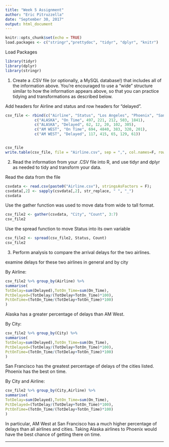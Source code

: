 ---
title: "Week 5 Assignment"
author: "Eric Pitruzzella"
date: "September 30, 2017"
output: html_document
---

```{r setup, include=FALSE}
knitr::opts_chunk$set(echo = TRUE)
load.packages <- c("stringr","prettydoc", "tidyr", "dplyr", "knitr")
```

Load Packages
```{r}

library(tidyr)
library(dplyr)
library(stringr)
```

(1) Create a .CSV file (or optionally, a MySQL database!) that includes all of the information above. You’re encouraged to use a “wide” structure similar to how the information appears above, so that you can practice tidying and transformations as described below.

Add headers for Airline and status and row headers for "delayed".

```{r}
csv_file <- rbind(c("Airline", "Status", "Los Angeles", "Phoenix", "San Diego", "San Francisco", "Seattle"),
             c("ALASKA", "On Time", 497, 221, 212, 503, 1841),
             c("ALASKA", "Delayed", 62, 12, 20, 102, 305),
             c("AM WEST", "On Time", 694, 4840, 383, 320, 201),
             c("AM WEST", "Delayed", 117, 415, 65, 129, 61))


csv_file
write.table(csv_file, file = "Airline.csv", sep = ",", col.names=F, row.names=F)
```

(2) Read the information from your .CSV file into R, and use tidyr and dplyr as needed to tidy and transform your data. 

Read the data from the file

```{r}
csvdata <- read.csv(paste0("Airline.csv"), stringsAsFactors = F);
csvdata[,2] <- sapply(csvdata[,2], str_replace, " ", "_")
csvdata
```


Use the gather function was used to move data from wide to tall format.

```{r}
csv_file2 <- gather(csvdata, "City", "Count", 3:7)
csv_file2
```

Use the spread function to move Status into its own variable

```{r}
csv_file2 <- spread(csv_file2, Status, Count)
csv_file2
```

(3) Perform analysis to compare the arrival delays for the two airlines.

examine delays for these two airlines in general and by city

By Airline:
```{r}
csv_file2 %>% group_by(Airline) %>%
summarise(
TotDelay=sum(Delayed),TotOn_Time=sum(On_Time), 
PctDelayed=(TotDelay/(TotDelay+TotOn_Time)*100),
PctOnTime=(TotOn_Time/(TotDelay+TotOn_Time)*100)
)
```
Alaska has a greater percentage of delays than AM West. 


By City:
```{r}
csv_file2 %>% group_by(City) %>%
summarise(
TotDelay=sum(Delayed),TotOn_Time=sum(On_Time), 
PctDelayed=(TotDelay/(TotDelay+TotOn_Time)*100),
PctOnTime=(TotOn_Time/(TotDelay+TotOn_Time)*100)
)
```
San Francisco has the greatest  percentage of delays of the cities listed. Phoenix has the best on time. 


By City and Airline:
```{r}
csv_file2 %>% group_by(City,Airline) %>%
summarise(
TotDelay=sum(Delayed),TotOn_Time=sum(On_Time), 
PctDelayed=(TotDelay/(TotDelay+TotOn_Time)*100),
PctOnTime=(TotOn_Time/(TotDelay+TotOn_Time)*100)
)
```
In particular, AM West at San Francisco has a much higher percentage of delays than all airlines and cities. Taking Alaska airlines to Phoenix would have the best chance of getting there on time. 



---


